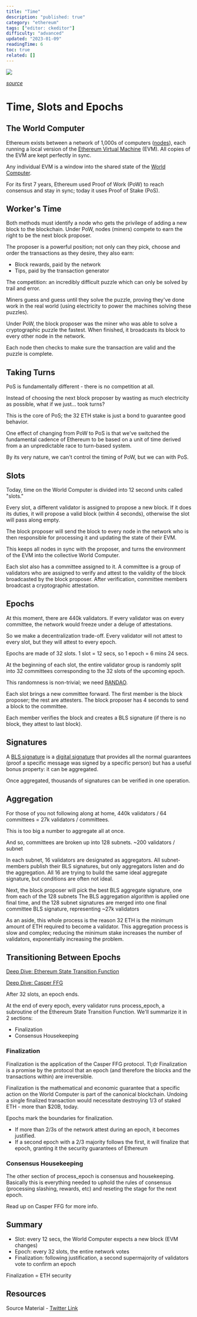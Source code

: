 ```yaml
---
title: "Time"
description: "published: true"
category: "ethereum"
tags: ["editor: ckeditor"]
difficulty: "advanced"
updated: "2023-01-09"
readingTime: 6
toc: true
related: []
---
```


![](/images/time-banner.jpeg)

[*source*](https://www.vecteezy.com/vector-art/7212589-eye-cyber-circuit-future-technology-concept-background)

# Time, Slots and Epochs 

## The World Computer

Ethereum exists between a network of 1,000s of computers ([nodes](https://inevitableeth.com/home/ethereum/node)), each running a local version of the [Ethereum Virtual Machine](https://inevitableeth.com/home/ethereum/evm) (EVM). All copies of the EVM are kept perfectly in sync. 

Any individual EVM is a window into the shared state of the [World Computer](https://inevitableeth.com/home/ethereum/world-computer).

For its first 7 years, Ethereum used Proof of Work (PoW) to reach consensus and stay in sync; today it uses Proof of Stake (PoS).

## Worker's Time

Both methods must identify a node who gets the privilege of adding a new block to the blockchain. Under PoW, nodes (miners) compete to earn the right to be the next block proposer. 

The proposer is a powerful position; not only can they pick, choose and order the transactions as they desire, they also earn: 

*   Block rewards, paid by the network 
*   Tips, paid by the transaction generator

The competition: an incredibly difficult puzzle which can only be solved by trail and error. 

Miners guess and guess until they solve the puzzle, proving they've done work in the real world (using electricity to power the machines solving these puzzles).

Under PoW, the block proposer was the miner who was able to solve a cryptographic puzzle the fastest. When finished, it broadcasts its block to every other node in the network. 

Each node then checks to make sure the transaction are valid and the puzzle is complete.

## Taking Turns 

PoS is fundamentally different - there is no competition at all.

Instead of choosing the next block proposer by wasting as much electricity as possible, what if we just... took turns?

This is the core of PoS; the 32 ETH stake is just a bond to guarantee good behavior.

One effect of changing from PoW to PoS is that we've switched the fundamental cadence of Ethereum to be based on a unit of time derived from a an unpredictable race to turn-based system.

By its very nature, we can't control the timing of PoW, but we can with PoS.

## Slots

Today, time on the World Computer is divided into 12 second units called "slots." 

Every slot, a different validator is assigned to propose a new block. If it does its duties, it will propose a valid block (within 4 seconds), otherwise the slot will pass along empty.

The block proposer will send the block to every node in the network who is then responsible for processing it and updating the state of their EVM. 

This keeps all nodes in sync with the proposer, and turns the environment of the EVM into the collective World Computer.

Each slot also has a committee assigned to it. A committee is a group of validators who are assigned to verify and attest to the validity of the block broadcasted by the block proposer. After verification, committee members broadcast a cryptographic attestation.

## Epochs

At this moment, there are 440k validators. If every validator was on every committee, the network would freeze under a deluge of attestations. 

So we make a decentralization trade-off. Every validator will not attest to every slot, but they will attest to every epoch.

Epochs are made of 32 slots. 1 slot = 12 secs, so 1 epoch = 6 mins 24 secs.

At the beginning of each slot, the entire validator group is randomly split into 32 committees corresponding to the 32 slots of the upcoming epoch.

This randomness is non-trivial; we need [RANDAO](/ethereum/randao).

Each slot brings a new committee forward. The first member is the block proposer; the rest are attesters. The block proposer has 4 seconds to send a block to the committee. 

Each member verifies the block and creates a BLS signature (if there is no block, they attest to last block).

## Signatures

A [BLS signature](/concepts/bls-signatures) is a [digital signature](/concepts/digital-signatures) that provides all the normal guarantees (proof a specific message was signed by a specific person) but has a useful bonus property: it can be aggregated. 

Once aggregated, thousands of signatures can be verified in one operation.

## Aggregation

For those of you not following along at home, 440k validators / 64 committees = 27k validators / committees. 

This is too big a number to aggregate all at once. 

And so, committees are broken up into 128 subnets. ~200 validators / subnet

In each subnet, 16 validators are designated as aggregators. All subnet-members publish their BLS signatures, but only aggregators listen and do the aggregation. All 16 are trying to build the same ideal aggregate signature, but conditions are often not ideal.

Next, the block proposer will pick the best BLS aggregate signature, one from each of the 128 subnets The BLS aggregation algorithm is applied one final time, and the 128 subnet signatures are merged into one final committee BLS signature, representing ~27k validators

As an aside, this whole process is the reason 32 ETH is the minimum amount of ETH required to become a validator. This aggregation process is slow and complex; reducing the minimum stake increases the number of validators, exponentially increasing the problem.

## Transitioning Between Epochs

[Deep Dive: Ethereum State Transition Function](/ethereum/state-transition)

[Deep Dive: Casper FFG](/ethereum/casper-ffg)

After 32 slots, an epoch ends. 

At the end of every epoch, every validator runs process\_epoch, a subroutine of the Ethereum State Transition Function. We'll summarize it in 2 sections: 

*   Finalization 
*   Consensus Housekeeping

### Finalization

Finalization is the application of the Casper FFG protocol. Tl;dr Finalization is a promise by the protocol that an epoch (and therefore the blocks and the transactions within) are irreversible.

Finalization is the mathematical and economic guarantee that a specific action on the World Computer is part of the canonical blockchain. Undoing a single finalized transaction would necessitate destroying 1/3 of staked ETH - more than $20B, today.

Epochs mark the boundaries for finalization.

*   If more than 2/3s of the network attest during an epoch, it becomes justified. 
*   If a second epoch with a 2/3 majority follows the first, it will finalize that epoch, granting it the security guarantees of Ethereum

### Consensus Housekeeping

The other section of process\_epoch is consensus and housekeeping. Basically this is everything needed to uphold the rules of consensus (processing slashing, rewards, etc) and reseting the stage for the next epoch. 

Read up on Casper FFG for more info.

## Summary

*   Slot: every 12 secs, the World Computer expects a new block (EVM changes) 
*   Epoch: every 32 slots, the entire network votes 
*   Finalization: following justification, a second supermajority of validators vote to confirm an epoch 

Finalization = ETH security

## Resources

Source Material - [Twitter Link](https://twitter.com/logarithmicrex/status/1577863907976220672)

